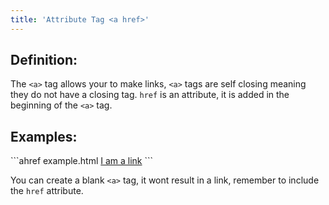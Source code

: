 ```yaml
---
title: 'Attribute Tag <a href>'
---
```

## Definition: 
The `<a>` tag allows your to make links, `<a>` tags are self closing meaning they do not have a closing tag. `href` is an attribute, it is added in the beginning of the `<a>` tag.

## Examples:
<CodeGroup>
```ahref example.html
<a href="https://www.google.com/">I am a link</a>
```
</CodeGroup>

<Tip>You can create a blank `<a>` tag, it wont result in a link, remember to include the `href` attribute.</Tip>
